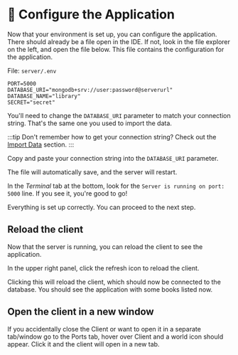 
# 👐 Configure the Application

Now that your environment is set up, you can configure the application.
There should already be a file open in the IDE. If not, look in the file explorer on the left, and open the file below. This file contains the configuration for the application.

<Tabs groupId="server">
<TabItem value="node" label="🚀 NodeJS/Express">

File: `server/.env`

```
PORT=5000
DATABASE_URI="mongodb+srv://user:password@serverurl"
DATABASE_NAME="library"
SECRET="secret"
```


You'll need to change the `DATABASE_URI` parameter to match your connection string. That's the same one you used to import the data.

:::tip
Don't remember how to get your connection string? Check out the [Import Data](/docs/importing-data/import-data) section.
:::

Copy and paste your connection string into the `DATABASE_URI` parameter. 

The file will automatically save, and the server will restart.



In the *Terminal* tab at the bottom, look for the `Server is running on port: 5000` line. If you see it, you're good to go!

<Screenshot url="https://github.com/mongodb-developer/library-management-system" src="img/screenshots/50-demo-app/3-configure/1-running.png" alt="The terminal panel" />

</TabItem>

<TabItem value="java" label="☕️ Java Spring Boot">
Everything is set up correctly. You can proceed to the next step.

<Screenshot url="https://github.com/mongodb-developer/library-management-system" src="img/screenshots/50-demo-app/3-configure/1-running-java.png" alt="The terminal panel" />
</TabItem>

</Tabs>

## Reload the client

Now that the server is running, you can reload the client to see the application.

In the upper right panel, click the refresh icon to reload the client.

<Screenshot url="https://github.com/mongodb-developer/library-management-system" src="img/screenshots/50-demo-app/3-configure/2-reload.png" alt="The refresh icon" />

Clicking this will reload the client, which should now be connected to the database. You should see the application with some books listed now.

## Open the client in a new window

If you accidentally close the Client or want to open it in a separate tab/window go to the Ports tab, hover over Client and a world icon should appear. Click it and the client will open in a new tab.

<Screenshot url="https://github.com/mongodb-developer/library-management-system" src="img/screenshots/50-demo-app/3-configure/open-client.png" alt="Click to open the client app" />
